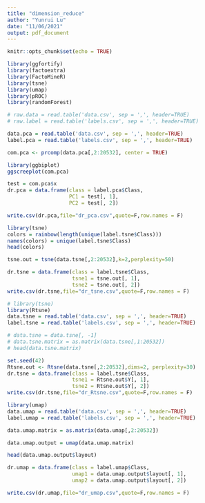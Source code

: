 ```yaml
---
title: "dimension_reduce"
author: "Yunrui Lu"
date: "11/06/2021"
output: pdf_document
---
```


```r
knitr::opts_chunk$set(echo = TRUE)
```

```r
library(ggfortify)
library(factoextra)
library(FactoMineR)
library(tsne)
library(umap)
library(pROC)
library(randomForest)
```

```r
# raw.data = read.table('data.csv', sep = ',', header=TRUE)
# raw.label = read.table('labels.csv', sep = ',', header=TRUE)
```

\section{PCA}

```r
data.pca = read.table('data.csv', sep = ',', header=TRUE)
label.pca = read.table('labels.csv', sep = ',', header=TRUE)
```

```r
com.pca <- prcomp(data.pca[,2:20532], center = TRUE)
```

```r
library(ggbiplot)
ggscreeplot(com.pca)
```

```r
test = com.pca$x
dr.pca = data.frame(class = label.pca$Class,
                    PC1 = test[, 1],
                    PC2 = test[, 2])
```

```r
write.csv(dr.pca,file="dr_pca.csv",quote=F,row.names = F)
```

\section{TSNE}

```r
library(tsne)
colors = rainbow(length(unique(label.tsne$Class)))
names(colors) = unique(label.tsne$Class)
head(colors)
```

```r
tsne.out = tsne(data.tsne[,2:20532],k=2,perplexity=50)
```

```r
dr.tsne = data.frame(class = label.tsne$Class,
                     tsne1 = tsne.out[, 1],
                     tsne2 = tsne.out[, 2])
write.csv(dr.tsne,file="dr_tsne.csv",quote=F,row.names = F)
```


```r
# library(tsne)
library(Rtsne)
data.tsne = read.table('data.csv', sep = ',', header=TRUE)
label.tsne = read.table('labels.csv', sep = ',', header=TRUE)
```

```r
# data.tsne = data.tsne[, -1]
# data.tsne.matrix = as.matrix(data.tsne[,1:20532])
# head(data.tsne.matrix)
```

```r
set.seed(42)
Rtsne.out <- Rtsne(data.tsne[,2:20532],dims=2, perplexity=30)
dr.tsne = data.frame(class = label.tsne$Class,
                     tsne1 = Rtsne.out$Y[, 1],
                     tsne2 = Rtsne.out$Y[, 2])
write.csv(dr.tsne,file="dr_Rtsne.csv",quote=F,row.names = F)
```

\section{UMAP}

```r
library(umap)
data.umap = read.table('data.csv', sep = ',', header=TRUE)
label.umap = read.table('labels.csv', sep = ',', header=TRUE)
```

```r
data.umap.matrix = as.matrix(data.umap[,2:20532])
```

```r
data.umap.output = umap(data.umap.matrix)
```

```r
head(data.umap.output$layout)
```

```r
dr.umap = data.frame(class = label.umap$Class,
                     umap1 = data.umap.output$layout[, 1], 
                     umap2 = data.umap.output$layout[, 2])
```

```r
write.csv(dr.umap,file="dr_umap.csv",quote=F,row.names = F)
```

\section{RANDOM_FOREST}

\subsection{PCA}

```r

```

\subsection{TSNE}

```r

```

\subsection{UMAP}

```r

```


